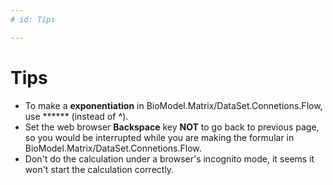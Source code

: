```yaml
---
# id: Tips

---
```




# Tips

- To make a **exponentiation** in BioModel.Matrix/DataSet.Connetions.Flow, use ****** (instead of **^**).
- Set the web browser **Backspace** key **NOT** to go back to previous page, so you would be interrupted while you are making the formular in BioModel.Matrix/DataSet.Connetions.Flow.
- Don't do the calculation under a browser's incognito mode, it seems it won't start the calculation correctly.
